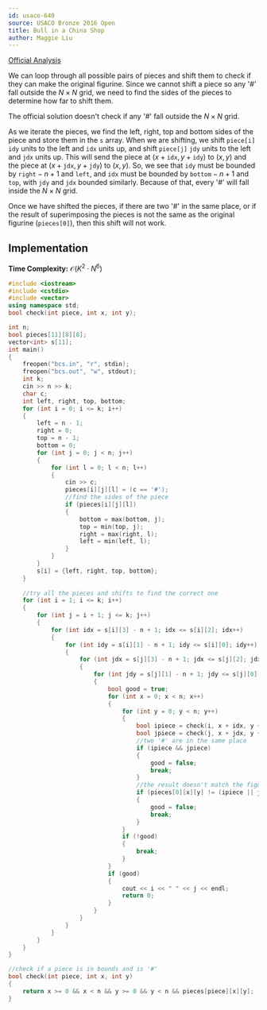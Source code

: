 ```yaml
---
id: usaco-640
source: USACO Bronze 2016 Open
title: Bull in a China Shop
author: Maggie Liu
---
```


[Official Analysis](http://www.usaco.org/current/data/sol_bcs_bronze_open16.html)

We can loop through all possible pairs of pieces and shift them to check if they can make the original figurine. Since we cannot shift a piece so any '#' fall outside the $N \times N$ grid, we need to find the sides of the pieces to determine how far to shift them.

<Warning>

The official solution doesn't check if any '#' fall outside the $N \times N$ grid.

</Warning>

As we iterate the pieces, we find the left, right, top and bottom sides of the piece and store them in the $\texttt{s}$ array. When we are shifting, we shift $\texttt{piece[i]}$ $\texttt{idy}$ units to the left and $\texttt{idx}$ units up, and shift $\texttt{piece[j]}$ $\texttt{jdy}$ units to the left and $\texttt{jdx}$ units up. This will send the piece at $(x + \texttt{idx}, y + \texttt{idy})$ to $(x, y)$ and the piece at $(x + \texttt{jdx}, y + \texttt{jdy})$ to $(x, y)$. So, we see that $\texttt{idy}$ must be bounded by $\texttt{right} - n + 1$ and $\texttt{left}$, and $\texttt{idx}$ must be bounded by $\texttt{bottom} - n + 1$ and $\texttt{top}$, with $\texttt{jdy}$ and $\texttt{jdx}$ bounded similarly. Because of that, every '#' will fall inside the $N \times N$ grid.

Once we have shifted the pieces, if there are two '#' in the same place, or if the result of superimposing the pieces is not the same as the original figurine ($\texttt{pieces[0]}$), then this shift will not work.

## Implementation

**Time Complexity:** $\mathcal{O}(K^2 \cdot N^6)$

<LanguageSection>

<CPPSection>

```cpp
#include <iostream>
#include <cstdio>
#include <vector>
using namespace std;
bool check(int piece, int x, int y);

int n;
bool pieces[11][8][8];
vector<int> s[11];
int main() 
{
	freopen("bcs.in", "r", stdin);
	freopen("bcs.out", "w", stdout);
	int k;
	cin >> n >> k;
	char c;
	int left, right, top, bottom;
	for (int i = 0; i <= k; i++)
	{
		left = n - 1;
		right = 0;
		top = n - 1;
		bottom = 0;
		for (int j = 0; j < n; j++)
		{
			for (int l = 0; l < n; l++)
			{
				cin >> c;
				pieces[i][j][l] = (c == '#');
				//find the sides of the piece
				if (pieces[i][j][l])
				{
					bottom = max(bottom, j);
					top = min(top, j);
					right = max(right, l);
					left = min(left, l);
				}
			}
		}
		s[i] = {left, right, top, bottom};
	}
	
	//try all the pieces and shifts to find the correct one
	for (int i = 1; i <= k; i++)
	{
		for (int j = i + 1; j <= k; j++)
		{
			for (int idx = s[i][3] - n + 1; idx <= s[i][2]; idx++)
			{
				for (int idy = s[i][1] - n + 1; idy <= s[i][0]; idy++)
				{
					for (int jdx = s[j][3] - n + 1; jdx <= s[j][2]; jdx++)
					{
						for (int jdy = s[j][1] - n + 1; jdy <= s[j][0]; jdy++)
						{
							bool good = true;
							for (int x = 0; x < n; x++)
							{
								for (int y = 0; y < n; y++)
								{
									bool ipiece = check(i, x + idx, y + idy);
									bool jpiece = check(j, x + jdx, y + jdy);
									//two '#' are in the same place
									if (ipiece && jpiece)
									{
										good = false;
										break;
									}
									//the result doesn't match the figurine
									if (pieces[0][x][y] != (ipiece || jpiece))
									{
										good = false;
										break;
									}
								}
								if (!good)
								{
									break;
								}
							}
							if (good)
							{
								cout << i << " " << j << endl;
								return 0;
							}
						}
					}
				}
			}
		}
	}
}

//check if a piece is in bounds and is '#'
bool check(int piece, int x, int y)
{
	return x >= 0 && x < n && y >= 0 && y < n && pieces[piece][x][y];
}
```

</CPPSection>

</LanguageSection>
